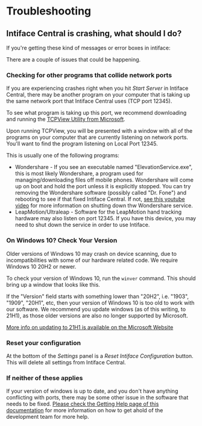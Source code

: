 
# Troubleshooting

## Intiface Central is crashing, what should I do?

If you're getting these kind of messages or error boxes in intiface:

<DocImage src="/img/intiface-central/troubleshooting/intiface-error.png" alt="Intiface Error"></DocImage>

There are a couple of issues that could be happening.

### Checking for other programs that collide network ports

If you are experiencing crashes right when you hit _Start Server_ in Intiface Central, there may be another program on your computer that is taking up the same network port that Intiface Central uses (TCP port 12345).

To see what program is taking up this port, we recommend downloading and running the [TCPView Utility from Microsoft](https://docs.microsoft.com/en-us/sysinternals/downloads/tcpview).

<DocImage src="/img/intiface-central/troubleshooting/tcpview.png" alt="TCP View"></DocImage>

Upon running TCPView, you will be presented with a window with all of the programs on your computer that are currently listening on network ports. You'll want to find the program listening on Local Port 12345.

This is usually one of the following programs:

- Wondershare - If you see an executable named "ElevationService.exe", this is most likely
  Wondershare, a program used for managing/downloading files off mobile phones. Wondershare will come up on boot and hold the port unless it is explicitly stopped. You can try removing the Wondershare software (possibly called "Dr. Fone") and rebooting to see if that fixed Intiface Central. If not, [see this youtube video](https://www.youtube.com/watch?v=eqQSFENrjeI) for more information on shutting down thw Wondershare service.
- LeapMotion/Ultraleap - Software for the LeapMotion hand tracking hardware may also listen on port
  12345. If you have this device, you may need to shut down the service in order to use Intiface.

### On Windows 10? Check Your Version

Older versions of Windows 10 may crash on device scanning, due to incompatibilities with some of our hardware related code. We require Windows 10 20H2 or newer.

To check your version of Windows 10, run the `winver` command. This should bring up a window that looks like this.

<DocImage src="/img/intiface-central/troubleshooting/winver.png" alt="Winver output"></DocImage>

If the "Version" field starts with something lower than "20H2", i.e. "1903", "1909", "20H1", etc, then your version of Windows 10 is too old to work with our software. We recommend you update windows (as of this writing, to 21H1), as those older versions are also no longer supported by Microsoft.

[More info on updating to 21H1 is available on the Microsoft Website](https://blogs.windows.com/windowsexperience/2021/05/18/how-to-get-the-windows-10-may-2021-update/)

### Reset your configuration

At the bottom of the _Settings_ panel is a _Reset Intiface Configuration_ button. This will delete all settings from Intiface Central.

### If neither of these applies

If your version of windows is up to date, and you don't have anything conflicting with ports, there may be some other issue in the software that needs to be fixed. [Please check the Getting Help page of this documentation](/docs/intiface-centra/getting-help) for more information on how to get ahold of the development team for more help.